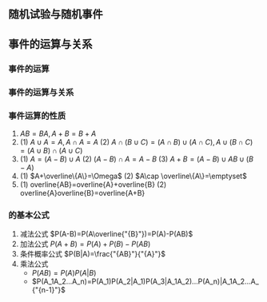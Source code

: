 
## 随机试验与随机事件

<C name='随机试验'/>
<C name='样本空间'/>
<C name='随机事件'/>

## 事件的运算与关系

### 事件的运算

<C name='事件的和'/>
<C name='事件的积'/>
<C name='事件的差'/>
<C name='事件的补'/>

### 事件的运算与关系

<C name='事件的包含'/>
<C name='互斥事件'/>
<C name='对立事件'/>

### 事件运算的性质

1. 
    $AB=BA, A+B=B+A$ 
2. 
    (1) $A\cup A=A, A\cap A=A$
    (2) $A\cap (B\cup C)=(A\cap B)\cup (A\cap C), A\cup (B\cap C)=(A\cup B)\cap (A\cup C)$
3. 
    (1) $A=(A-B)\cup A$
    (2) $(A-B)\cap A=A-B$
    (3) $A+B=(A-B)\cup AB\cup (B-A)$
4. 
    (1) $A+\overline\{A\}=\Omega$
    (2) $A\cap \overline\{A\}=\emptyset$
5. 
    (1) overline\{AB\}=overline\{A\}+overline\{B\}
    (2) overline\{A\}overline\{B\}=overline\{A+B\}

### <C name='概率'/>的基本公式

1. 减法公式
    $P(A-B)=P(A\overline{"{B}"})=P(A)-P(AB)$
2. 加法公式
    $P(A+B)=P(A)+P(B)-P(AB)$
3. 条件概率公式
    $P(B|A)=\frac{"{AB}"}{"{A}"}$
4. 乘法公式
    - $P(AB)=P(A)P(A|B)$
    - $P(A_1A_2...A_n)=P(A_1)P(A_2|A_1)P(A_3|A_1A_2)...P(A_n)|A_1A_2...A_{"{n-1}"}$

